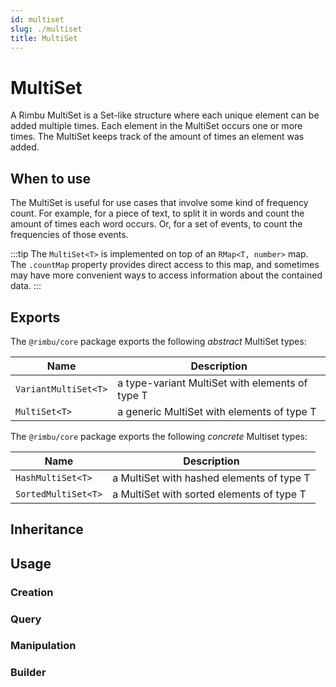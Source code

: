 ```yaml
---
id: multiset
slug: ./multiset
title: MultiSet
---
```



# MultiSet

A Rimbu MultiSet is a Set-like structure where each unique element can be added multiple times. Each element in the MultiSet occurs one or more times. The MultiSet keeps track of the amount of times an element was added.

## When to use

The MultiSet is useful for use cases that involve some kind of frequency count. For example, for a piece of text, to split it in words and count the amount of times each word occurs. Or, for a set of events, to count the frequencies of those events.

:::tip
The `MultiSet<T>` is implemented on top of an `RMap<T, number>` map. The `.countMap` property provides direct access to this map, and sometimes may have more convenient ways to access information about the contained data.
:::

## Exports

The `@rimbu/core` package exports the following _abstract_ MultiSet types:

| Name                 | Description                                     |
| -------------------- | ----------------------------------------------- |
| `VariantMultiSet<T>` | a type-variant MultiSet with elements of type T |
| `MultiSet<T>`        | a generic MultiSet with elements of type T      |

The `@rimbu/core` package exports the following _concrete_ Multiset types:

| Name                | Description                               |
| ------------------- | ----------------------------------------- |
| `HashMultiSet<T>`   | a MultiSet with hashed elements of type T |
| `SortedMultiSet<T>` | a MultiSet with sorted elements of type T |

## Inheritance

<UmlGraph contents={inheritance} />

## Usage

### Creation

<SandBox path="multiset/create.ts" />

### Query

<SandBox path="multiset/query.ts" />

### Manipulation

<SandBox path="multiset/manipulation.ts" />

### Builder

<SandBox path="multiset/build.ts" />
